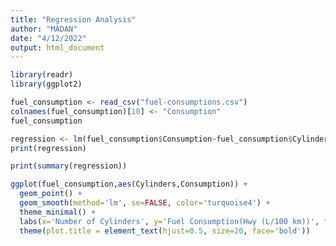 ```yaml
---
title: "Regression Analysis"
author: "MADAN"
date: "4/12/2022"
output: html_document
---
```


```r
library(readr)
library(ggplot2)
```


```r
fuel_consumption <- read_csv("fuel-consumptions.csv")
colnames(fuel_consumption)[10] <- "Consumption"
fuel_consumption
```

```r
regression <- lm(fuel_consumption$Consumption~fuel_consumption$Cylinders)
print(regression)
```


```r
print(summary(regression))
```



```r
ggplot(fuel_consumption,aes(Cylinders,Consumption)) +
  geom_point() +
  geom_smooth(method='lm', se=FALSE, color='turquoise4') +
  theme_minimal() +
  labs(x='Number of Cylinders', y='Fuel Consumption(Hwy (L/100 km))', title='Linear Regression of Fuel consumption') +
  theme(plot.title = element_text(hjust=0.5, size=20, face='bold')) 
```

